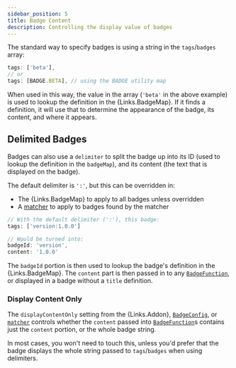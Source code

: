 ```yaml
---
sidebar_position: 5
title: Badge Content
description: Controlling the display value of badges
---
```



The standard way to specify badges is using a string in the `tags`/`badges` array:

```ts
tags: ['beta'],
// or
tags: [BADGE.BETA], // using the BADGE utility map
```

When used in this way, the value in the array (`'beta'` in the above example) is used to lookup the
definition in the {Links.BadgeMap}. If it finds a definition, it will use that to determine the
appearance of the badge, its content, and where it appears.

## Delimited Badges

Badges can also use a `delimiter` to split the badge up into its ID (used to lookup the definition
in the `badgeMap`), and its content (the text that is displayed on the badge).

The default delimiter is `':'`, but this can be overridden in:

- The {Links.BadgeMap} to apply to all badges unless overridden
- A [matcher](./matchers.mdx) to apply to badges found by the matcher

```ts
// With the default delimiter (':'), this badge:
tags: ['version:1.0.0']

// Would be turned into:
badgeId: 'version',
content: '1.0.0'
```

The `badgeId` portion is then used to lookup the badge's definition in the {Links.BadgeMap}. The
`content` part is then passed in to any [`BadgeFunction`](@todo), or displayed in a badge without a
`title` definition.

### Display Content Only

The `displayContentOnly` setting from the {Links.Addon}, [`BadgeConfig`](@todo), or
[`matcher`](./matchers) controls whether the `content` passed into [`BadgeFunction`](@todo)s
contains just the `content` portion, or the whole badge string.

In most cases, you won't need to touch this, unless you'd prefer that the badge displays the whole
string passed to `tags`/`badges` when using delimiters.
